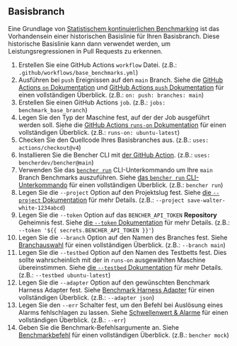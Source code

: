 
## Basisbranch

Eine Grundlage von [Statistischem kontinuierlichen Benchmarking][statistical continuous benchmarking]
ist das Vorhandensein einer historischen Basislinie für Ihren Basisbranch.
Diese historische Basislinie kann dann verwendet werden, um Leistungsregressionen in Pull Requests zu erkennen.

<BaseBranchCode />

1. Erstellen Sie eine GitHub Actions `workflow` Datei.
   (z.B.: `.github/workflows/base_benchmarks.yml`)
2. Ausführen bei `push` Ereignissen auf den `main` Branch.
   Siehe die [GitHub Actions `on` Dokumentation][github actions on]
   und [GitHub Actions `push` Dokumentation][github actions push] für einen vollständigen Überblick.
   (z.B.: `on: push: branches: main`)
3. Erstellen Sie einen GitHub Actions `job`.
   (z.B.: `jobs: benchmark_base_branch`)
4. Legen Sie den Typ der Maschine fest, auf der der Job ausgeführt werden soll.
   Siehe die [GitHub Actions `runs-on` Dokumentation][github actions runs-on]
   für einen vollständigen Überblick.
   (z.B.: `runs-on: ubuntu-latest`)
5. Checken Sie den Quellcode Ihres Basisbranches aus.
   (z.B.: `uses: actions/checkout@v4`)
6. Installieren Sie die Bencher CLI mit [der GitHub Action][bencher cli github action].
   (z.B.: `uses: bencherdev/bencher@main`)
7. Verwenden Sie das <code><a href="/de/docs/explanation/bencher-run/">bencher run</a></code> CLI-Unterkommando
   um Ihre `main` Branch Benchmarks auszuführen.
   Siehe [das `bencher run` CLI-Unterkommando][bencher run] für einen vollständigen Überblick.
   (z.B.: `bencher run`)
8. Legen Sie die `--project` Option auf den Projektslug fest.
   Siehe [die `--project` Dokumentation][project option] für mehr Details.
   (z.B.: `--project save-walter-white-1234abcd`)
9. Legen Sie die `--token` Option auf das `BENCHER_API_TOKEN` **Repository** Geheimnis fest.
   Siehe [die `--token` Dokumentation][token option] für mehr Details.
   (z.B.: `--token '${{ secrets.BENCHER_API_TOKEN }}'`)
10. Legen Sie die `--branch` Option auf den Namen des Branches fest.
    Siehe [Branchauswahl][branch selection branch] für einen vollständigen Überblick.
    (z.B.: `--branch main`)
11. Legen Sie die `--testbed` Option auf den Namen des Testbetts fest.
    Dies sollte wahrscheinlich mit der in `runs-on` ausgewählten Maschine übereinstimmen.
    Siehe [die `--testbed` Dokumentation][testbed option] für mehr Details.
    (z.B.: `--testbed ubuntu-latest`)
12. Legen Sie die `--adapter` Option auf den gewünschten Benchmark Harness Adapter fest.
    Siehe [Benchmark Harness Adapter][adapters] für einen vollständigen Überblick.
    (z.B.: `--adapter json`)
13. Legen Sie den `--err` Schalter fest, um den Befehl bei Auslösung eines Alarms fehlschlagen zu lassen.
    Siehe [Schwellenwert & Alarme][alerts] für einen vollständigen Überblick.
    (z.B.: `--err`)
14. Geben Sie die Benchmark-Befehlsargumente an.
    Siehe [Benchmarkbefehl][command argument] für einen vollständigen Überblick.
    (z.B.: `bencher mock`)

[github actions on]: https://docs.github.com/en/actions/using-workflows/workflow-syntax-for-github-actions#on
[github actions push]: https://docs.github.com/en/webhooks/webhook-events-and-payloads#push
[github actions runs-on]: https://docs.github.com/en/actions/using-workflows/workflow-syntax-for-github-actions#jobsjob_idruns-on
[bencher cli github action]: https://github.com/marketplace/actions/bencher-cli

[statistical continuous benchmarking]: /de/docs/how-to/track-benchmarks/#statistical-continuous-benchmarking
[bencher run]: /de/docs/explanation/bencher-run/
[project option]: /de/docs/explanation/bencher-run/#--project-project
[token option]: /de/docs/explanation/bencher-run/#--token-token
[branch selection branch]: /de/docs/explanation/branch-selection/#--branch-branch
[testbed option]: /de/docs/explanation/bencher-run/#--testbed-testbed
[adapters]: /de/docs/explanation/adapters/
[alerts]: /de/docs/explanation/thresholds/#alerts
[command argument]: /de/docs/explanation/bencher-run/#benchmark-command